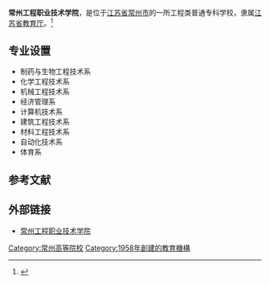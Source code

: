 {{高校
|name=常州工程职业技术学院
|image=[[File:常州工程学院.jpg|200px]]
|logo=
|motto=
|secretary=[[王光文|王光文]]
|rector=[[李雄威|李雄威]]
|type=公有
|established=1958年
|location=[[中华人民共和国|中华人民共和国]][[江苏省|江苏省]][[常州市|常州市]]
|students=10000余名
|staff=
|campus=
|address=常州市武进区滆湖中路3号
|telephone=0519-86332228
|area=
|sports=
|website=http://www.czie.net/
}}
'''常州工程职业技术学院'''，是位于[[江苏省|江苏省]][[常州市|常州市]]的一所工程类普通专科学校，隶属[[江苏省教育厅|江苏省教育厅]]。<ref>{{Cite web |url=http://www.czie.net/info_ZGRkeWZp.html |title=常州工程职业技术学院简介 |access-date=2010-10-27 |archive-date=2016-03-04 |archive-url=https://web.archive.org/web/20160304104428/http://www.czie.net/info_ZGRkeWZp.html }}</ref>

==专业设置==
* 制药与生物工程技术系
* 化学工程技术系
* 机械工程技术系
* 经济管理系
* 计算机技术系
* 建筑工程技术系
* 材料工程技术系
* 自动化技术系
* 体育系
==参考文献==
{{reflist}}
==外部链接==
*[http://www.czie.net/ 常州工程职业技术学院] {{Wayback|url=http://www.czie.net/ |date=20160415100003 }}

{{Univ-stub}}

{{江苏高等院校}}
[[Category:常州高等院校|Category:常州高等院校]]
[[Category:1958年創建的教育機構|Category:1958年創建的教育機構]]